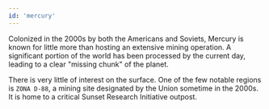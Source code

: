 ```yaml
---
id: 'mercury'
---
```


Colonized in the 2000s by both the Americans and Soviets, Mercury is known for little more than hosting an extensive mining operation. A significant portion of the world has been processed by the current day, leading to a clear "missing chunk" of the planet.

There is very little of interest on the surface. One of the few notable regions is `ZONA D-88`, a mining site designated by the Union sometime in the 2000s. It is home to a critical Sunset Research Initiative outpost.